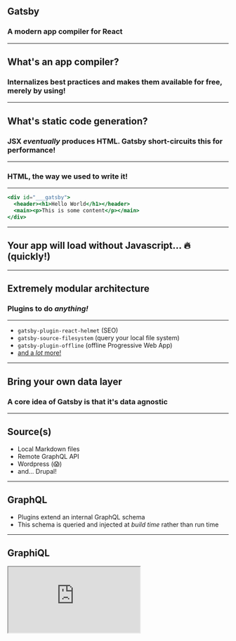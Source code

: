 

## Gatsby
### A modern app compiler for React

---

## What's an app compiler?

### Internalizes best practices and makes them available for free, merely by using!

---

## What's static code generation?

### JSX _eventually_ produces HTML. Gatsby short-circuits this for performance!

---

### HTML, the way we used to write it!

---


```jsx
<div id="___gatsby">
  <header><h1>Hello World</h1></header>
  <main><p>This is some content</p></main>
</div>
```

---

## Your app will load without Javascript... 🔥 (quickly!)

---

## Extremely modular architecture

### Plugins to do _anything!_

---

- `gatsby-plugin-react-helmet` (SEO)
- `gatsby-source-filesystem` (query your local file system)
- `gatsby-plugin-offline` (offline Progressive Web App)
- [and a _lot_ more!](https://www.gatsbyjs.org/plugins/)

---

## Bring your own data layer

### A core idea of Gatsby is that it's data agnostic

---

## Source(s)

- Local Markdown files
- Remote GraphQL API
- Wordpress (😱)
- and... Drupal!

---

## GraphQL

- Plugins extend an internal GraphQL schema
- This schema is queried and injected at _build time_ rather than run time

---

## GraphiQL

<div>
  <iframe src="https://711808k40x.sse.codesandbox.io/___graphql?query=%7B%0A%20%20site%20%7B%0A%20%20%20%20siteMetadata%20%7B%0A%20%20%20%20%20%20title%0A%20%20%20%20%7D%0A%20%20%7D%0A%7D%0A" style={{ height: '80vh', width: '80vw' }} />
</div>

---

## A React component injected with GraphQL

---


```jsx
import React from 'react'
import { graphql } from 'gatsby'

export default function IndexPage({ data }) {
  return <h1>{data.site.siteMetadata.title}</h1>
}

export const indexQuery = graphql`
  {
    site {
      siteMetadata {
        title
      }
    }
  }
`
```

---

- The shape _matches_ the data
- The query is compiled away (no run time cost!)
- Static HTML is produced (🎉)

---

## Gatsby is... amazing.

### Can't wait to dive in further in subsequent labs

